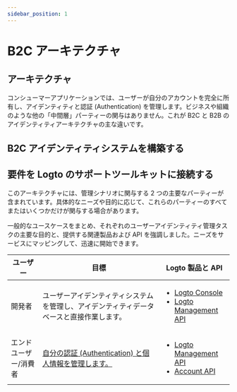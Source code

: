```yaml
---
sidebar_position: 1
---
```



# B2C アーキテクチャ

## アーキテクチャ

コンシューマーアプリケーションでは、ユーザーが自分のアカウントを完全に所有し、アイデンティティと認証 (Authentication) を管理します。ビジネスや組織のような他の「中間層」パーティーの関与はありません。これが B2C と B2B のアイデンティティアーキテクチャの主な違いです。

<ImageB2c width="100%" height="auto" />

## B2C アイデンティティシステムを構築する

<GenericFeatures />

## 要件を Logto のサポートツールキットに接続する

このアーキテクチャには、管理シナリオに関与する 2 つの主要なパーティーが含まれています。具体的なニーズや目的に応じて、これらのパーティーのすべてまたはいくつかだけが関与する場合があります。

一般的なユースケースをまとめ、それぞれのユーザーアイデンティティ管理タスクの主要な目的と、提供する関連製品および API を強調しました。ニーズをサービスにマッピングして、迅速に開始できます。

| ユーザー              | 目標                                                                                     | Logto 製品と API                                                                                                                                                 |
| --------------------- | ---------------------------------------------------------------------------------------- | ---------------------------------------------------------------------------------------------------------------------------------------------------------------- |
| 開発者                | ユーザーアイデンティティシステムを管理し、アイデンティティデータベースと直接作業します。 | <ul><li>[Logto Console](https://cloud.logto.io)</li><li>[Logto Management API](https://openapi.logto.io/)</li></ul>                                              |
| エンドユーザー/消費者 | [自分の認証 (Authentication) と個人情報を管理します。](/end-user-flows)                  | <ul><li>[Logto Management API](https://openapi.logto.io/)</li><li>[Account API](https://openapi.logto.io/operation/operation-getaccountcentersettings)</li></ul> |

<RelatedResource />
